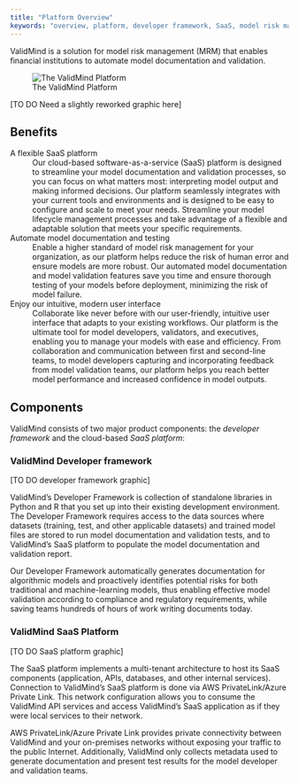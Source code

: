 ```yaml
---
title: "Platform Overview"
keywords: "overview, platform, developer framework, SaaS, model risk management, ValidMind"
---
```


ValidMind is a solution for model risk management (MRM) that enables financial institutions to automate model documentation and validation. 

![The ValidMind Platform](platform-overview.png)

[TO DO Need a slightly reworked graphic here]

## Benefits 

A flexible SaaS platform 
: Our cloud-based software-as-a-service (SaaS) platform is designed to streamline your model documentation and validation processes, so you can focus on what matters most: interpreting model output and making informed decisions. Our platform seamlessly integrates with your current tools and environments and is designed to be easy to configure and scale to meet your needs. Streamline your model lifecycle management processes and take advantage of a flexible and adaptable solution that meets your specific requirements.

Automate model documentation and testing 
: Enable a higher standard of model risk management for your organization, as our platform helps reduce the risk of human error and ensure models are more robust. Our automated model documentation and model validation features save you time and ensure thorough testing of your models before deployment, minimizing the risk of model failure.

Enjoy our intuitive, modern user interface
: Collaborate like never before with our user-friendly, intuitive user interface that adapts to your existing workflows. Our platform is the ultimate tool for model developers, validators, and executives, enabling you to manage your models with ease and efficiency. From collaboration and communication between first and second-line teams, to model developers capturing and incorporating feedback from model validation teams, our platform helps you reach better model performance and increased confidence in model outputs.

## Components

ValidMind consists of two major product components: the _developer framework_ and the cloud-based _SaaS platform_:

### ValidMind Developer framework

[TO DO developer framework graphic]

ValidMind’s Developer Framework is collection of standalone libraries in Python and R that you set up into their existing development environment. The Developer Framework requires access to the data sources where datasets (training, test, and other applicable datasets) and trained model files are stored to run model documentation and validation tests, and to ValidMind’s SaaS platform to populate the model documentation and validation report.

Our Developer Framework automatically generates documentation for algorithmic models and proactively identifies potential risks for both traditional and machine-learning models, thus enabling effective model validation according to compliance and regulatory requirements, while saving teams hundreds of hours of work writing documents today.

### ValidMind SaaS Platform

[TO DO SaaS platform graphic]

The SaaS platform implements a multi-tenant architecture to host its SaaS components (application, APIs, databases, and other internal services). Connection to ValidMind’s SaaS platform is done via AWS PrivateLink/Azure Private Link. This network configuration allows you to consume the ValidMind API services and access ValidMind’s SaaS application as if they were local services to their network. 

AWS PrivateLink/Azure Private Link provides private connectivity between ValidMind and your on-premises networks without exposing your traffic to the public Internet. Additionally, ValidMind only collects metadata used to generate documentation and present test results for the model developer and validation teams.

<!---
## Related Topics

[Get started with the ValidMind platform](getstarted.qmd)
--->